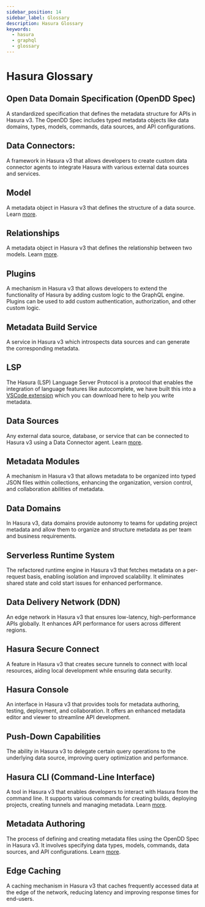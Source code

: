 ```yaml
---
sidebar_position: 14
sidebar_label: Glossary
description: Hasura Glossary
keywords:
  - hasura
  - graphql
  - glossary
---
```


# Hasura Glossary

## Open Data Domain Specification (OpenDD Spec)
A standardized specification that defines the metadata structure for APIs in Hasura v3. The OpenDD Spec includes typed
metadata objects like data domains, types, models, commands, data sources, and API configurations.

## Data Connectors:
A framework in Hasura v3 that allows developers to create custom data connector agents to integrate Hasura with
various external data sources and services.

## Model
A metadata object in Hasura v3 that defines the structure of a data source. Learn [more](/data-domain-modeling/models.mdx).

## Relationships
A metadata object in Hasura v3 that defines the relationship between two models. Learn [more](/data-domain-modeling/relationships.mdx).

## Plugins
A mechanism in Hasura v3 that allows developers to extend the functionality of Hasura by adding custom logic to the
GraphQL engine. Plugins can be used to add custom authentication, authorization, and other custom logic.

## Metadata Build Service
A service in Hasura v3 which introspects data sources and can generate the corresponding metadata.

## LSP
The Hasura (LSP) Language Server Protocol is a protocol that enables the integration of language features like
autocomplete, we have built this into a
[VSCode extension](https://marketplace.visualstudio.com/items?itemName=HasuraHQ.hasura) which you can download here to
help you write metadata.

[//]: # (## .hml)
## Data Sources
Any external data source, database, or service that can be connected to Hasura v3 using a Data Connector agent.
Learn [more](/data-domain-modeling/data-source.mdx).

## Metadata Modules
A mechanism in Hasura v3 that allows metadata to be organized into typed JSON files within collections, enhancing
the organization, version control, and collaboration abilities of metadata.

## Data Domains
In Hasura v3, data domains provide autonomy to teams for updating project metadata and allow them to organize and
structure metadata as per team and business requirements.

## Serverless Runtime System
The refactored runtime engine in Hasura v3 that fetches metadata on a per-request basis, enabling isolation and improved
scalability. It eliminates shared state and cold start issues for enhanced performance.

## Data Delivery Network (DDN)
An edge network in Hasura v3 that ensures low-latency, high-performance APIs globally. It enhances API performance
for users across different regions.

## Hasura Secure Connect
A feature in Hasura v3 that creates secure tunnels to connect with local resources, aiding local development while
ensuring data security.

## Hasura Console
An interface in Hasura v3 that provides tools for metadata authoring, testing, deployment, and collaboration. It
offers an enhanced metadata editor and viewer to streamline API development.

## Push-Down Capabilities
The ability in Hasura v3 to delegate certain query operations to the underlying data source, improving query
optimization and performance.

## Hasura CLI (Command-Line Interface)
A tool in Hasura v3 that enables developers to interact with Hasura from the command line. It supports various
commands for creating builds, deploying projects, creating tunnels and managing metadata. Learn [more](/ci-cd/hasura-cli.mdx).

## Metadata Authoring
The process of defining and creating metadata files using the OpenDD Spec in Hasura v3. It involves specifying data
types, models, commands, data sources, and API configurations. Learn [more](/data-domain-modeling/overview.mdx).

## Edge Caching
A caching mechanism in Hasura v3 that caches frequently accessed data at the edge of the network, reducing latency
and improving response times for end-users.
